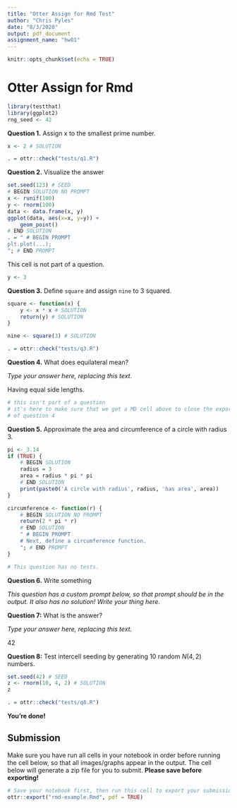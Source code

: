 ```yaml
---
title: "Otter Assign for Rmd Test"
author: "Chris Pyles"
date: "8/3/2020"
output: pdf_document
assignment_name: "hw01"
---
```


```r
knitr::opts_chunk$set(echo = TRUE)
```

# Otter Assign for Rmd

```r
library(testthat)
library(ggplot2)
rng_seed <- 42
```

**Question 1.** Assign x to the smallest prime number.

```r
x <- 2 # SOLUTION
```

```r
. = ottr::check("tests/q1.R")
```

**Question 2.** Visualize the answer

```r
set.seed(123) # SEED
# BEGIN SOLUTION NO PROMPT
x <- runif(100)
y <- rnorm(100)
data <- data.frame(x, y)
ggplot(data, aes(x=x, y=y)) +
    geom_point()
# END SOLUTION
. = " # BEGIN PROMPT
plt.plot(...);
"; # END PROMPT
```

This cell is not part of a question.

```r
y <- 3
```

**Question 3.** Define `square` and assign `nine` to 3 squared.

```r
square <- function(x) {
    y <- x * x # SOLUTION
    return(y) # SOLUTION
}

nine <- square(3) # SOLUTION
```

```r
. = ottr::check("tests/q3.R")
```

**Question 4.** What does equilateral mean?

<!-- #region tags=["otter_answer_cell"] -->
_Type your answer here, replacing this text._
<!-- #endregion -->

<!-- #region tags=["otter_assign_solution_cell"] -->
Having equal side lengths.
<!-- #endregion -->

```r
# this isn't part of a question
# it's here to make sure that we get a MD cell above to close the export
# of question 4
```

**Question 5.** Approximate the area and circumference of a circle with radius 3.

```r
pi <- 3.14
if (TRUE) {
    # BEGIN SOLUTION
    radius = 3
    area = radius * pi * pi
    # END SOLUTION
    print(paste0('A circle with radius', radius, 'has area', area))
}

circumference <- function(r) {
    # BEGIN SOLUTION NO PROMPT
    return(2 * pi * r)
    # END SOLUTION
    " # BEGIN PROMPT
    # Next, define a circumference function.
    "; # END PROMPT
}
```

```r
# This question has no tests.
```

**Question 6.** Write something

_This question has a custom prompt below, so that prompt should be in the output. It also has no solution!_
<!-- #region tags=["otter_answer_cell"] -->
_Write your thing here._
<!-- #endregion -->

**Question 7:** What is the answer?

<!-- #region tags=["otter_answer_cell"] -->
_Type your answer here, replacing this text._
<!-- #endregion -->

<!-- #region tags=["otter_assign_solution_cell"] -->
42
<!-- #endregion -->

**Question 8:** Test intercell seeding by generating 10 random $N(4,2)$ numbers.

```r
set.seed(42) # SEED
z <- rnorm(10, 4, 2) # SOLUTION
z
```

```r
. = ottr::check("tests/q8.R")
```

**You're done!**


## Submission

Make sure you have run all cells in your notebook in order before running the cell below, so that all images/graphs appear in the output. The cell below will generate a zip file for you to submit. **Please save before exporting!**

```r
# Save your notebook first, then run this cell to export your submission.
ottr::export("rmd-example.Rmd", pdf = TRUE)
```
